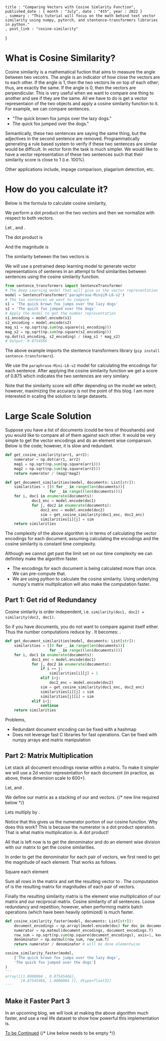 
    title : "Comparing Vectors with Cosine Simlarity Function", 
    published_date : { month : "July", date : "4th", year : 2022 }
    , summary : "This tutorial will focus on the math behind text vector similarity using numpy, pytorch, and stentence-transformers libraries in python."
    , post_link : "cosine-similarity"
}

# What is Cosine Similarity? 
Cosine similarity is a mathematical fuction that aims to measure the angle between two vecotrs. The angle is an indicator of how close the vectors are to each other. If the angle is 1, then the two vectors lie on top of each other; thus, are exactly the same. If the angle is 0, then the vectors are perpendicular. This is very useful when we want to compare one thing to another and see if they are the same. All we have to do is get a vector representaion of the two objects and apply a cosine similarity function to it. For example, we can compare sentences.

* "The quick brown fox jumps over the lazy dogs."
* The quick fox jumped over the dogs."

Semantically, these two sentences are saying the same thing, but the adjectives in the second sentence are removed. Programmatically generating a rule based system to verify if these two sentences are similar would be difficult. In vector form the task is much simpler. We would like to have a vector representation of these two sentences such that their similarity score is close to 1 (i.e. 100%).

Other applications include, impage comparison, plagarism detection, etc.

# How do you calculate it?
Below is the formula to calculate cosine similarity, 
<BlockMath math="cos(\theta) = \frac{x y}{\Vert x \Vert \cdot \Vert y \Vert}" /> 

We perform a dot product on the two vectors and then we normalize with respect to both vectors.

Let <InlineMath math="x=[1,2,3]"/>, and <InlineMath math="y=[4,5,6]"/>. 

The dot product is
<BlockMath math="[1,2,3] \cdot [4,5,6] = 3 + 10 + 18 = 32" />

And the magnitude is 
<BlockMath math="1^2 + 2^2 + 3^2 = 1+ 4 + 9 = 14" />
<BlockMath math="4^2 + 5^2 + 6^2 = 77" />

The similarity between the two vectors is 
<BlockMath math="\frac{32}{14\cdot 77} = 0.029" />

We will use a pretrained deep learning model to generate vector representations of sentenes in an attempt to find similarities between sentences using the cosine similarity function.

```python 
from sentence_transformers import SentenceTransformer
# The Deep Learning model that will give us the vector representation
model = SentenceTransformer('paraphrase-MiniLM-L6-v2')
# The two sentences we want to compare
s1 = 'The quick brown fox jumps over the lazy dogs'
s2 = 'The quick fox jumped over the dogs'
# Apply the model to get the number representation
s1_encoding = model.encode(s1)
s2_encoding = model.encode(s2)
mag_s1 = np.sqrt(np.sum(np.square(s1_encoding)))
mag_s2 = np.sqrt(np.sum(np.square(s2_encoding)))
np.dot(s1_encoding, s2_encoding) / (mag_s1 * mag_s2)
# Output: 0.8754566
```

The above example imports the stentence transformers library (`pip install sentence-transformers`). 

We use the `paraphrase-Mini-L6-v2` model for calculating the encodings for each sentence. After applying the cosine similarity function we get a score of 0.875 which indicates the two sentences are very similary. 

Note that the similarity score will differ depending on the model we select; however, maximizing the accuracy is not the point of this blog. I am more interested in scaling the solution to large datasets.

# Large Scale Solution
Suppose you have a list of documents (could be tens of thoushands) and you would like to compare all of them against each other. It would be very simple to get the vector encodings and do an element wise compairson. Below is the code; however, it is slow and redundant.

```python 
def get_cosine_similarity(arr1, arr2):
    numerator = np.dot(arr1, arr2)
    mag1 = np.sqrt(np.sum(np.square(arr1)))
    mag2 = np.sqrt(np.sum(np.square(arr2)))
    return numerator / (mag1*mag2)

def get_document_similarities(model, documents: List[str]):
    similarities = [[0 for _ in range(len(documents))] 
                    for _ in range((len(documents)))]
    for i, doc1 in enumerate(documents):
            doc1_enc = model.encode(doc1)
            for j, doc2 in enumerate(documents):
                doc2_enc = model.encode(doc2)
                sim = get_cosine_similarity(doc1_enc, doc2_enc)
                similarities[i][j] = sim
    return similarities
```

The complexity of the above algorithm is <InlineMath math="O(n^2)"/> in terms of calculating the vector encodings for each document, assuming calculating the encodings and the cosine similarity is constant time complexity.

Although we cannot get past the <InlineMath math="O(n^2)" /> limit set on our time complexity we can definitely make the algorithm faster.
* The encodings for each document is being calculated more than once. We can pre-compute that. 
* We are using python to calculate the cosine similarity. Using underlying numpy's matrix multiplication will also make the computation faster.

## Part 1: Get rid of Redundancy
Cosine simlarity is order independent, i.e. `similarity(doc1, doc2) = similarity(doc2, doc1)`.

So if you have <InlineMath math="n" /> documents, you do not want to compare against itself either. Thus the number computations reduce by <InlineMath math="\frac{1}{2}" />. It becomes:  <InlineMath math="(n^2-1) / 2"/>. 
```python 
def get_document_similarities(model, documents: List[str]):
    similarities = [[0 for _ in range(len(documents))]
                    for _ in range((len(documents)))]
    for i, doc1 in enumerate(documents):
            doc1_enc = model.encode(doc1)
            for j, doc2 in enumerate(documents):
                if i == j:
                    similarities[i][j] = 1
                elif i>j:
                    doc2_enc = model.encode(doc2)
                sim = get_cosine_similarity(doc1_enc, doc2_enc)
                similarities[i][j] = sim
                similarities[j][i] = sim
            elif i<j:
                continue
    return similarities
```

Problems,
* Redundant document encoding can be fixed with a hashmap
* Does not leverage fast C libraries for fast operations. Can be fixed with numpy arrays and matrix manipulation

## Part 2: Matrix Multiplication
Let stack all document encodings rowise within a matrix. To make it simpler we will use a 2d vector representation for each document (in practice, as above, these dimension scale to 600+). 

Let, <InlineMath math="x = [a,b]"/> and <InlineMath math="y = [c,d]"/>.

We define our <InlineMath math="A" /> matrix as a stacking of our <InlineMath math="x"/> and <InlineMath math="y"/> vectors. 
{/* new line required below */}

<BlockMath math="A = \begin{bmatrix}
   a & b \\
   c & d
\end{bmatrix}"/> 

Lets multiply <InlineMath math="A" /> by <InlineMath math="A^T"/>. 
<BlockMath math="AA^T = \begin{bmatrix}
   a & b \\
   c & d
\end{bmatrix} \cdot \begin{bmatrix}
   a & c \\
   b & d
\end{bmatrix} =  \begin{bmatrix}
   a^2+b^2 & ac+bd \\
   ca+db & c^2+d^2
\end{bmatrix} = \begin{bmatrix}
   x x & xy \\
   yx & yy
\end{bmatrix}" />

Notice that this gives us the numerator portion of our cosine function. Why does this work? This is because the numerator is a dot product operation. That is what matrix multiplication is. A dot product!

All that is left now is to get the denominator and do an element wise division with our <InlineMath math="A" /> matrix to get the cosine similarities. 

In order to get the denominator for each pair of vectors, we first need to get the magnitude of each element. That works as follows.

Square each element
<BlockMath math="A^2 = \begin{bmatrix}
   a & b \\
   c & d
\end{bmatrix}^{ \circ 2} = \begin{bmatrix}
   a^2 & b^2 \\
   c^2 & d^2
\end{bmatrix}" />

Sum all rows in the <InlineMath math="A^2"/> matrix and set the resulting vector to <InlineMath math="b" />. 
<BlockMath math="b = \begin{bmatrix}
   \sqrt{a^2 + b^2} \\
   \sqrt{c^2 + d^2}
\end{bmatrix} = \begin{bmatrix}
   |x| \\
   |y|
\end{bmatrix}" />
The computation of <InlineMath math="b \\cdot b^T" /> is the resulting matrix for magnitudes of each pair of vectors.

<BlockMath math="B = \begin{bmatrix}
   |x| \\
   |y|
\end{bmatrix} \cdot \begin{bmatrix}
   |x| &
   |y|
\end{bmatrix} = \begin{bmatrix}
   |x|^2 & |y|\cdot |x| \\
   |x|\cdot |y| & |y|^2
\end{bmatrix}"/>

Finally the resulting similarity matrix is the element wise multiplication of our <InlineMath math="A" /> matrix and our reciprocal <InlineMath math="\frac{1}{B}" /> matrix.
<BlockMath math="S = A \circledast \frac{1}{B}"/>
Cosine similarity of all sentences. Loose redundancy and repetition; however, when performing matrix batch operations (which have been heavily optimized) is much faster.
```python 
def cosine_similarity_faster(model, documents: List[str]):
    document_encodings = np.array([model.encode(doc) for doc in documents])
    numerator = np.matmul(document_encodings, document_encodings.T)
    row_sum = np.sqrt(np.sum(np.square(document_encodings), axis=1, keepdims=True))
    denominator = np.matmul(row_sum, row_sum.T)
    return numerator / denominator # will be done elementwise 

cosine_similarity_faster(model, 
    ['The quick brown fox jumps over the lazy dogs',
    'The quick fox jumped over the dogs']
)
'''
array([[1.0000004 , 0.87545466],
       [0.87545466, 1.0000004 ]], dtype=float32)
'''
```

## Make it Faster Part 3
In an upcoming blog, we will look at making the above algorithm much faster, and use a real life dataset to show how powerful this implementation is.

<a className="text-indigo-600" href="/cosine-similarity-pt-2">To be Continued</a>
{/* Line below needs to be empty */}


